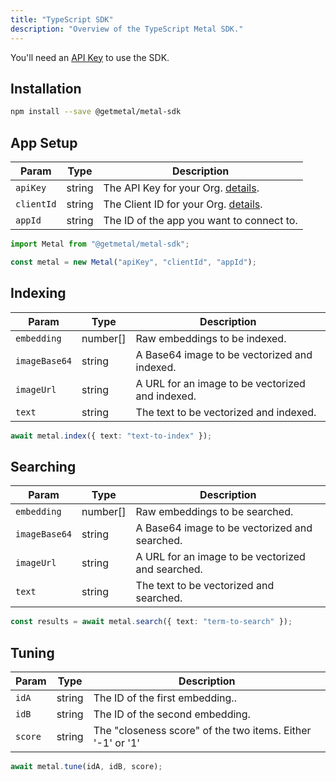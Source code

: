```yaml
---
title: "TypeScript SDK"
description: "Overview of the TypeScript Metal SDK."
---
```


<Note>You'll need an [API Key](/authentication) to use the SDK.</Note>
## Installation

```bash
npm install --save @getmetal/metal-sdk
```

## App Setup

| Param      | Type   | Description                                             |
| ---------- | ------ | ------------------------------------------------------- |
| `apiKey`   | string | The API Key for your Org. [details](/authentication).   |
| `clientId` | string | The Client ID for your Org. [details](/authentication). |
| `appId`    | string | The ID of the app you want to connect to.               |

```typescript
import Metal from "@getmetal/metal-sdk";

const metal = new Metal("apiKey", "clientId", "appId");
```

## Indexing

| Param         | Type     | Description                                      |
| ------------- | -------- | ------------------------------------------------ |
| `embedding`   | number[] | Raw embeddings to be indexed.                    |
| `imageBase64` | string   | A Base64 image to be vectorized and indexed.     |
| `imageUrl`    | string   | A URL for an image to be vectorized and indexed. |
| `text`        | string   | The text to be vectorized and indexed.           |

```typescript
await metal.index({ text: "text-to-index" });
```

## Searching

| Param         | Type     | Description                                       |
| ------------- | -------- | ------------------------------------------------- |
| `embedding`   | number[] | Raw embeddings to be searched.                    |
| `imageBase64` | string   | A Base64 image to be vectorized and searched.     |
| `imageUrl`    | string   | A URL for an image to be vectorized and searched. |
| `text`        | string   | The text to be vectorized and searched.           |

```typescript
const results = await metal.search({ text: "term-to-search" });
```

## Tuning

| Param   | Type   | Description                                                |
| ------- | ------ | ---------------------------------------------------------- |
| `idA`   | string | The ID of the first embedding..                            |
| `idB`   | string | The ID of the second embedding.                            |
| `score` | string | The "closeness score" of the two items. Either '-1' or '1' |

```typescript
await metal.tune(idA, idB, score);
```
